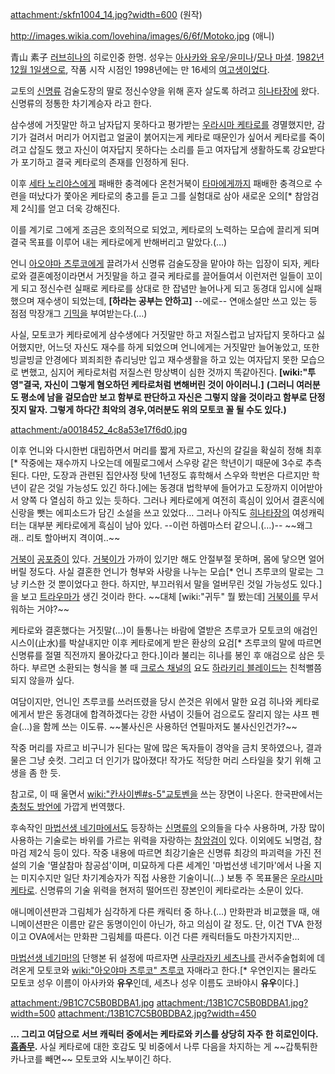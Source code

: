 attachment:/skfn1004_14.jpg?width=600
(원작)

http://images.wikia.com/lovehina/images/6/6f/Motoko.jpg
(애니)

青山 素子
[[러브히나]]의 히로인중 한명. 성우는 [[아사카와 유우]]/[[윤미나]]/[[모나 마셜]]. [[1982년]] [[12월 1일]]생으로, 작품 시작 시점인 1998년에는 만 16세의 [[여고생]]이었다.

교토의 [[신명류]] 검술도장의 딸로 정신수양을 위해 혼자 살도록 하려고 [[히나타장]]에 왔다. 신명류의 정통한 차기계승자 라고 한다.

삼수생에 거짓말만 하고 남자답지 못하다고 평가받는 [[우라시마 케타로]]를 경멸했지만, 감기가 걸려서 머리가 어지럽고 얼굴이 붉어지는게 케타로 때문인가 싶어서 케타로를 죽이려고 삽질도 했고 자신이 여자답지 못하다는 소리를 듣고 여자답게 생활하도록 강요받다가 포기하고 결국 케타로의 존재를 인정하게 된다.

이후 [[세타 노리야스]]에게 패배한 충격에다 온천거북이 [[타마]]에게까지 패배한 충격으로 수련을 떠났다가 쫓아온 케타로의 충고를 듣고 그를 실험대로 삼아 새로운 오의[* 참암검 제 2식]를 얻고 더욱 강해진다.

이를 계기로 그에게 조금은 호의적으로 되었고, 케타로의 노력하는 모습에 끌리게 되며 결국 목표를 이루어 내는 케타로에게 반해버리고 말았다.(…)

언니 [[아오야마 츠루코]]에게 끌려가서 신명류 검술도장을 맡아야 하는 입장이 되자, 케타로와 결혼예정이라면서 거짓말을 하고 결국 케타로를 끌어들여서 이런저런 일들이 꼬이게 되고 정신수련 실패로 케타로를 상대로 한 잡념만 늘어나게 되고 동경대 입시에 실패했으며 재수생이 되었는데, '''[하라는 공부는 안하고]''' --에로-- 연애소설만 쓰고 있는 등 점점 막장개그 [[기믹]]을 부여받는다.(…) 

사실, 모토코가 케타로에게 삼수생에다 거짓말만 하고 저질스럽고 남자답지 못하다고 싫어했지만, 어느덧 자신도 재수를 하게 되었으며 언니에게는 거짓말만 늘어놓았고, 또한 빙글빙글 안경에다 꾀죄죄한 츄리닝만 입고 재수생활을 하고 있는 여자답지 못한 모습으로 변했고, 심지어 케타로처럼 저질스런 망상벽이 심한 것까지 똑같아진다. '''[wiki:"투영"결국, 자신이 그렇게 혐오하던 케타로처럼 변해버린 것이 아이러니.]'''
'''(그러니 여러분도 평소에 남을 겉모습만 보고 함부로 판단하고 자신은 그렇지 않을 것이라고 함부로 단정짓지 말자. 그렇게 하다간 최악의 경우,여러분도 위의 모토코 꼴 될 수도 있다.)'''

attachment:/a0018452_4c8a53e17f6d0.jpg

이후 언니와 다시한번 대립하면서 머리를 짧게 자르고, 자신의 갈길을 확실히 정해 최후[* 작중에는 재수까지 나오는데 에필로그에서 스우랑 같은 학년이기 때문에 3수로 추측된다. 다만, 도장과 관련된 집안사정 탓에 1년정도 휴학해서 스우와 학번은 다르지만 학년이 같은 것일 가능성도 있긴 하다.]에는 동경대 법학부에 들어가고 도장까지 이어받아서 양쪽 다 열심히 하고 있는 듯하다.  그러나 케타로에게 여전히 흑심이 있어서 결혼식에 신랑을 뺏는 에피소드가 담긴 소설을 쓰고 있었다… 그러나 아직도 [[히나타장]]의 여성캐릭터는 대부분 케타로에게 흑심이 남아 있다. --이런 하렘마스터 같으니.(…)-- ~~왜그래.. 리토 할아버지 격이여..~~

[[거북이]] [[공포증]]이 있다. [[거북이]]가 가까이 있기만 해도 안절부절 못하며, 몸에 닿으면 얼어버릴 정도다. 사실 결혼한 언니가 형부와 사랑을 나누는 모습[* 언니 츠루코의 말로는 그냥 키스한 것 뿐이었다고 한다. 하지만, 부끄러워서 말을 얼버무린 것일 가능성도 있다.]을 보고 [[트라우마]]가 생긴 것이라 한다. ~~대체 [wiki:"귀두" 뭘 봤는데] [[거북이]]를 무서워하는 거야?~~

케타로와 결혼했다는 거짓말(...)이 들통나는 바람에 열받은 츠루코가 모토코의 애검인 시스이(止水)를 박살내지만 이후 케타로에게 받은 환상의 요검[* 츠루코의 말에 따르면 신명류를 절멸 직전까지 몰아갔다고 한다.]이라 불리는 히나를 봉인 후 애검으로 삼은 듯하다. 부르면 소환되는 형식을 볼 때 [[크로스 채널]]의 요도 [[하라키리 블레이드]]는 친척뻘쯤 되지 않을까 싶다.

여담이지만, 언니인 츠루코를 쓰러뜨렸을 당시 쓴것은 위에서 말한 요검 히나와 케타로에게서 받은 동경대에 합격하겠다는 강한 사념이 깃들어 검으로도 잘리지 않는 샤프 펜슬(...)을 함께 쓰는 이도류. ~~불사신은 사용하던 연필마저도 불사신인건가?~~

작중 머리를 자르고 비구니가 된다는 말에 많은 독자들이 경악을 금치 못하였으나, 결과물은 그냥 숏컷. 그리고 더 인기가 많아졌다! 작가도 적당한 머리 스타일을 찾기 위해 고생을 좀 한 듯.

참고로, 이 때 울면서 [[wiki:"칸사이벤#s-5"교토벤]]을 쓰는 장면이 나온다. 한국판에서는 [[충청도 방언]]에 가깝게 번역했다.

후속작인 [[마법선생 네기마]]에서도 등장하는 [[신명류]]의 오의들을 다수 사용하며, 가장 많이 사용하는 기술로는 바위를 가르는 위력을 자랑하는 [[참암검]]이 있다. 이외에도 뇌명검, 참마검 제2식 등이 있다. 작중 내용에 따르면 최강기술은 신명류 최강의 파괴력을 가진 전설의 기술 '멸살참마 참공섬'이며, 미묘하게 다른 세계인 '마법선생 네기마'에서 나올 지는 미지수지만 일단 차기계승자가 직접 사용한 기술이니(…) 보통 주 목표물은 [[우라시마 케타로]]. 신명류의 기술 위력을 현저히 떨어뜨린 장본인이 케타로라는 소문이 있다.

애니메이션판과 그림체가 심각하게 다른 캐릭터 중 하나.(…) 만화판과 비교했을 때, 애니메이션판은 이름만 같은 동명이인이 아닌가, 하고 의심이 갈 정도. 단, 이건 TVA 한정이고 OVA에서는 만화판 그림체를 따른다. 이건 다른 캐릭터들도 마찬가지지만...

[[마법선생 네기마!]]의 단행본 뒤 설정에 따르자면 [[사쿠라자키 세츠나]]를 관서주술협회에 데려온게 모토코와 [[wiki:"아오야마 츠루코" 츠루코]] 자매라고 한다.[* 우연인지는 몰라도 모토코 성우 이름이 아사카와 '''유우'''인데, 세츠나 성우 이름도 코바야시 '''유우'''이다.]

attachment:/9B1C7C5B0BDBA1.jpg
attachment:/13B1C7C5B0BDBA1.jpg?width=500
attachment:/13B1C7C5B0BDBA2.jpg?width=450

'''… 그리고 여담으로 서브 캐릭터 중에서는 케타로와 키스를 상당히 자주 한 히로인이다. [[흠좀무]].''' 사실 케타로에 대한 호감도 및 비중에서 나루 다음을 차지하는 게 ~~갑툭튀한 카나코를 빼면~~ 모토코와 시노부이긴 하다.

